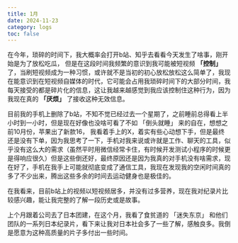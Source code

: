 ```yaml
---
title: 1月
date: 2024-11-23
category: logs
toc: false
---
```


在今年，琐碎的时间下，我大概率会打开b站、知乎去看看今天发生了啥事，刚开始是为了放松吃瓜，
但是在这段时间我频繁的意识到我可能被短视频 **「控制」** 了，当刷短视频成为一种习惯，或许就不是当初的初心放松放松这么简单了，我现在能意识到在短视频自媒体的时代，它可能会占用我琐碎时间下的大部分时间，我每天接受的都是碎片化的信息，这让我越来越感觉到我应该控制住这种行为，因为我现在真的 **「厌烦」** 了接收这种无效信息。  

目前我的手机上删除了b站，不知不觉已经过去一个星期了，之前睡前总得看上半小时到一小时，但是现在好像也没啥可看了不如 「倒头就睡」 来的自在，想想之前10月份，苹果出了新款16，
我看着手上的X，着实有些心动想下手，但是最终还是没有下单，因为我思考了一下，手机对我来说或许就是工作、聊天的工具，似乎没有这么大的需求（虽然平时用微信经常卡住，有时候开发测试小程序的时候更是得响应很久）但是这些倒还好，最终原因还是因为我真的对手机没有啥需求，现在好了，手机在我手上可能就彻底变成了通信工具，我现在发现我的空闲时间真的多了不少出来，腾出这些多余的时间去运动健身也是极佳的。

在我看来，目前b站上的视频以短视频居多，并没有过多营养，现在我对纪录片比较感兴趣，能让我完整的了解一段历史或是故事。  

上个月跟着公司去了日本团建，在这个月，我看了食贫道的 「迷失东京」 和他们团队的一系列日本纪录片，看下来让我对日本社会多了一些了解，感触良多。我倒是愿意为这种高质量的片子多付出一些时间。